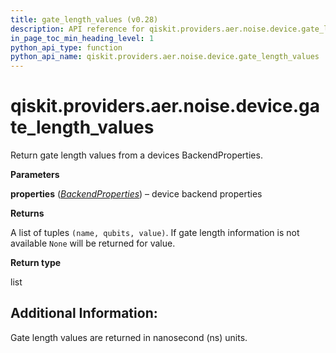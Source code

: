 ```yaml
---
title: gate_length_values (v0.28)
description: API reference for qiskit.providers.aer.noise.device.gate_length_values in qiskit v0.28
in_page_toc_min_heading_level: 1
python_api_type: function
python_api_name: qiskit.providers.aer.noise.device.gate_length_values
---
```


<span id="qiskit-providers-aer-noise-device-gate-length-values" />

# qiskit.providers.aer.noise.device.gate\_length\_values

<Function id="qiskit.providers.aer.noise.device.gate_length_values" isDedicatedPage={true} github="https://github.com/qiskit/qiskit-aer/tree/stable/0.8/qiskit/providers/aer/noise/device/parameters.py" signature="gate_length_values(properties)">
  Return gate length values from a devices BackendProperties.

  **Parameters**

  **properties** ([*BackendProperties*](qiskit.providers.models.BackendProperties "qiskit.providers.models.BackendProperties")) – device backend properties

  **Returns**

  A list of tuples `(name, qubits, value)`. If gate length information is not available `None` will be returned for value.

  **Return type**

  list

  ## Additional Information:

  Gate length values are returned in nanosecond (ns) units.
</Function>

